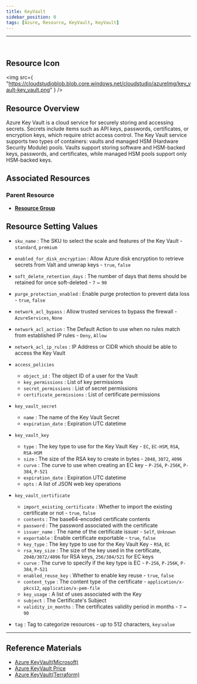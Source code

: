 ```yaml
---
title: KeyVault
sidebar_position: 0
tags: [Azure, Resource, KeyVault, KeyVault]
---
```


<hr />
<br />

## Resource Icon

<img
    src={
        "https://cloudstudioblob.blob.core.windows.net/cloudstudio/azureImg/key_vault-key_vault.png"
    }
/>

## Resource Overview

Azure Key Vault is a cloud service for securely storing and accessing secrets. 
Secrets include items such as API keys, passwords, certificates, or encryption keys, which require strict access control. 
The Key Vault service supports two types of containers: vaults and managed HSM (Hardware Security Module) pools. 
Vaults support storing software and HSM-backed keys, passwords, and certificates, while managed HSM pools support only HSM-backed keys.

## Associated Resources

### Parent Resource

-   [**Resource Group**](https://docs.cstudio.app/en/docs/resource/azure/Base/ResourceGroup)

## Resource Setting Values

- `sku_name` : The SKU to select the scale and features of the Key Vault - `standard`, `premium`

- `enabled_for_disk_encryption` : Allow Azure disk encryption to retrieve secrets from Valt and unwrap keys - `true`, `false`

- `soft_delete_retention_days` : The number of days that items should be retained for once soft-deleted - `7` ~ `90`

- `purge_protection_enabled` : Enable purge protection to prevent data loss - `true`, `false`

- `network_acl_bypass` : Allow trusted services to bypass the firewall - `AzureServices`, `None`

- `network_acl_action` : The Default Action to use when no rules match from established IP rules - `Deny`, `Allow`

- `network_acl_ip_rules` : IP Address or CIDR which should be able to access the Key Vault

- `access_policies`
    - `object_id` : The object ID of a user for the Vault
    - `key_permissions` : List of key permissions
    - `secret_permissions` : List of secret permissions
    - `certificate_permissions` : List of certificate permissions

- `key_vault_secret`
    - `name` : The name of the Key Vault Secret
    - `expiration_date` : Expiration UTC datetime

- `key_vault_key`
    - `type` : The key type to use for the Key Vault Key - `EC`, `EC-HSM`, `RSA`, `RSA-HSM`
    - `size` : The size of the RSA key to create in bytes - `2048`, `3072`, `4096`
    - `curve` : The curve to use when creating an EC key - `P-256`, `P-256K`, `P-384`, `P-521`
    - `expiration_date` : Expiration UTC datetime
    - `opts` : A list of JSON web key operations

- `key_vault_certificate`
    - `import_existing_certificate` : Whether to import the existing certificate or not - `true`, `false`
    - `contents` : The base64-encoded certificate contents
    - `password`  : The password associated with the certificate
    - `issuer_name`  : The name of the certificate issuer - `Self`, `Unknown`
    - `exportable`  : Enable certificate exportable - `true`, `false`
    - `key_type`  : The key type to use for the Key Vault Key - `RSA`, `EC`
    - `rsa_key_size`  : The size of the key used in the certificate, `2048/3072/4096` for RSA keys, `256/384/521` for EC keys
    - `curve`  : The curve to specify if the key type is EC - `P-256`, `P-256K`, `P-384`, `P-521`
    - `enabled_reuse_key`  : Whether to enable key reuse - `true`, `false`
    - `content_type`  : The content type of the certificate - `application/x-pkcs12`, `application/x-pem-file`
    - `key_usage`  : A list of uses associated with the Key
    - `subject` : The Certificate's Subject
    - `validity_in_months` : The certificates validity period in months - `7` ~ `90`

-   `tag` : Tag to categorize resources - up to 512 characters, `key`:`value`

---

## Reference Materials

-   [Azure KeyVault(Microsoft)](https://learn.microsoft.com/ko-kr/azure/key-vault/general/overview)
-   [Azure KeyVault Price](https://azure.microsoft.com/en-us/pricing/details/key-vault/)
-   [Azure KeyVault(Terraform)](https://registry.terraform.io/providers/hashicorp/azurerm/latest/docs/resources/key_vault)
